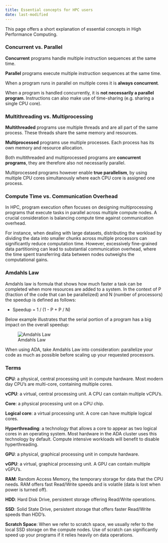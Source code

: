 ```yaml
---
title: Essential concepts for HPC users
date: last-modified
---
```

This page offers a short explanation of essential concepts in High Performance Computing.

### Concurrent vs. Parallel

**Concurrent** programs handle multiple instruction sequences at the same time.

**Parallel** programs execute multiple instruction sequences at the same time.

When a program runs in parallel on multiple cores it is **always concurrent**.

When a program is handled concurrently, it is **not necessarily a parallel program**. Instructions can also make use of time-sharing (e.g. sharing a single CPU core).

### Multithreading vs. Multiprocessing

**Multithreaded** programs use multiple threads and are all part of the same process. These threads share the same memory and resources.

**Multiprocessed** programs use multiple processes. Each process has its own memory and resource allocation.

Both multithreaded and multiprocessed programs are **concurrent programs**, they are therefore also not necessarily parallel. 

Multiprocessed programs however enable **true parallelism**, by using multiple CPU cores simultanously where each CPU core is assigned one process. 

### Compute Time vs. Communication Overhead

In HPC, program execution often focuses on designing multiprocessing programs that execute tasks in parallel across multiple compute nodes. A crucial consideration is balancing compute time against communication overhead. 

For instance, when dealing with large datasets, distributing the workload by dividing the data into smaller chunks across multiple processors can significantly reduce computation time. However, excessively fine-grained data partitioning can lead to substantial communication overhead, where the time spent transferring data between nodes outweighs the computational gains. 

### Amdahls Law

Amdahls law is formula that shows how much faster a task can be completed when more resources are added to a system. In the context of P (fraction of the code that can be parallelized) and N (number of processors) the speedup is defined as follows:

- Speedup = 1 / (1 - P + P / N)

Below example illustrates that the serial portion of a program has a big impact on the overall speedup:

![Amdahls Law](/public/manuals/ada/Amdahls.webp)

When using ADA, take Amdahls Law into consideration: parallelize your code as much as possible before scaling up your requested processors. 

### Terms

**CPU**: a physical, central processing unit in compute hardware. Most modern day CPU's are multi-core, containing multiple cores. 

**vCPU**: a virtual, central processing unit. A CPU can contain multiple vCPU's.

**Core**: a physical processing unit on a CPU chip.

**Logical core**: a virtual processing unit. A core can have multiple logical cores.

**Hyperthreading**: a technology that allows a core to appear as two logical cores in an operating system. Most hardware in the ADA cluster uses this technology by default. Compute intensive workloads will benefit to disable hyperthreading.

**GPU**: a physical, graphical processing unit in compute hardware.

**vGPU**: a virtual, graphical processing unit. A GPU can contain multiple vGPU's.

**RAM**: Random Access Memory, the temporary storage for data that the CPU needs. RAM offers fast Read/Write speeds and is volatile (data is lost when power is turned off).

**HDD**: Hard Disk Drive, persistent storage offering Read/Write operations. 

**SSD**: Solid State Drive, persistent storage that offers faster Read/Write speeds than HDD's. 

**Scratch Space**: When we refer to scratch space, we usually refer to the local SSD storage on the compute nodes. Use of scratch can significantly speed up your programs if it relies heavily on data operations. 


<!-- ## Other
- Network topology
- Amdahls law -->